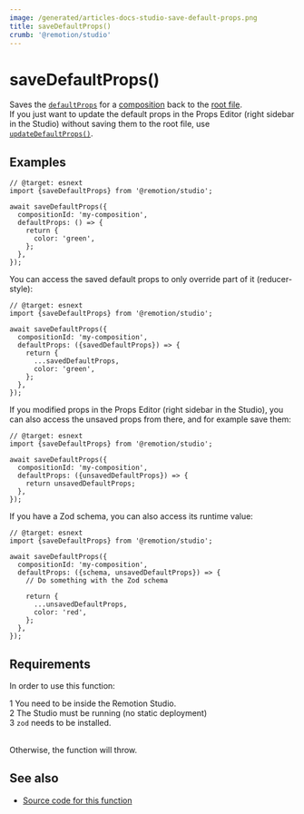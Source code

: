 ```yaml
---
image: /generated/articles-docs-studio-save-default-props.png
title: saveDefaultProps()
crumb: '@remotion/studio'
---
```


# saveDefaultProps()<AvailableFrom v="4.0.147"/>

Saves the [`defaultProps`](/docs/composition) for a [composition](/docs/terminology/composition) back to the [root file](/docs/terminology/root-file).  
If you just want to update the default props in the Props Editor (right sidebar in the Studio) without saving them to the root file, use [`updateDefaultProps()`](/docs/studio/update-default-props).

## Examples

```tsx twoslash title="Saving {color: 'green'} to Root.tsx"
// @target: esnext
import {saveDefaultProps} from '@remotion/studio';

await saveDefaultProps({
  compositionId: 'my-composition',
  defaultProps: () => {
    return {
      color: 'green',
    };
  },
});
```

You can access the saved default props to only override part of it (reducer-style):

```tsx twoslash title="Accessing the saved default props"
// @target: esnext
import {saveDefaultProps} from '@remotion/studio';

await saveDefaultProps({
  compositionId: 'my-composition',
  defaultProps: ({savedDefaultProps}) => {
    return {
      ...savedDefaultProps,
      color: 'green',
    };
  },
});
```

If you modified props in the Props Editor (right sidebar in the Studio), you can also access the unsaved props from there, and for example save them:

```tsx twoslash title="Save props from the Props Editor"
// @target: esnext
import {saveDefaultProps} from '@remotion/studio';

await saveDefaultProps({
  compositionId: 'my-composition',
  defaultProps: ({unsavedDefaultProps}) => {
    return unsavedDefaultProps;
  },
});
```

If you have a Zod schema, you can also access its runtime value:

```tsx twoslash title="Save props from the Props Editor"
// @target: esnext
import {saveDefaultProps} from '@remotion/studio';

await saveDefaultProps({
  compositionId: 'my-composition',
  defaultProps: ({schema, unsavedDefaultProps}) => {
    // Do something with the Zod schema

    return {
      ...unsavedDefaultProps,
      color: 'red',
    };
  },
});
```

## Requirements

In order to use this function:

<Step>1</Step> You need to be inside the Remotion Studio.
<br />
<Step>2</Step> The Studio must be running (no static deployment)
<br />
<Step>3</Step> <code>zod</code> needs to be installed.
<br />
<br />

Otherwise, the function will throw.

## See also

- [Source code for this function](https://github.com/remotion-dev/remotion/blob/main/packages/studio/src/api/save-default-props.ts)
